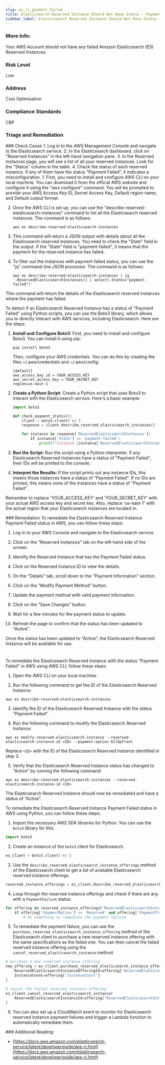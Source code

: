 ```yaml
---
slug: es_ri_payment_failed
title: Elasticsearch Reserved Instance Should Not Have Status - Payment Failed
sidebar_label: Elasticsearch Reserved Instance Should Not Have Status - Payment Failed
---
```


### More Info:

Your AWS Account should not have any failed Amazon Elasticsearch (ES) Reserved Instances.

### Risk Level

Low

### Address

Cost Optimisation

### Compliance Standards

CBP


### Triage and Remediation
<Tabs>

<Tab title='Cause'>
### Check Cause
<AccordionGroup>
<Accordion title='Using Console' defaultOpen='true'>
1. Log in to the AWS Management Console and navigate to the Elasticsearch service.
2. In the Elasticsearch dashboard, click on "Reserved Instances" in the left-hand navigation pane.
3. In the Reserved Instances page, you will see a list of all your reserved instances. Look for the "Status" column in the table.
4. Check the status of each reserved instance. If any of them have the status "Payment Failed", it indicates a misconfiguration.
</Accordion>

<Accordion title='Using CLI'>
1. First, you need to install and configure AWS CLI on your local machine. You can download it from the official AWS website and configure it using the "aws configure" command. You will be prompted to provide your AWS Access Key ID, Secret Access Key, Default region name, and Default output format.

2. Once the AWS CLI is set up, you can use the "describe-reserved-elasticsearch-instances" command to list all the Elasticsearch reserved instances. The command is as follows:

   ```
   aws es describe-reserved-elasticsearch-instances
   ```

3. This command will return a JSON output with details about all the Elasticsearch reserved instances. You need to check the "State" field in the output. If the "State" field is "payment-failed", it means that the payment for the reserved instance has failed.

4. To filter out the instances with payment failed status, you can use the "jq" command-line JSON processor. The command is as follows:

   ```
   aws es describe-reserved-elasticsearch-instances | jq '.ReservedElasticsearchInstances[] | select(.State=="payment-failed")'
   ```

This command will return the details of the Elasticsearch reserved instances where the payment has failed.
</Accordion>

<Accordion title='Using Python'>
To detect if an Elasticsearch Reserved Instance has a status of "Payment Failed" using Python scripts, you can use the Boto3 library, which allows you to directly interact with AWS services, including Elasticsearch. Here are the steps:

1. **Install and Configure Boto3:**
   First, you need to install and configure Boto3. You can install it using pip:
   ```
   pip install boto3
   ```
   Then, configure your AWS credentials. You can do this by creating the files ~/.aws/credentials and ~/.aws/config:
   ```
   [default]
   aws_access_key_id = YOUR_ACCESS_KEY
   aws_secret_access_key = YOUR_SECRET_KEY
   region=us-east-1
   ```

2. **Create a Python Script:**
   Create a Python script that uses Boto3 to interact with the Elasticsearch service. Here's a basic example:
   ```python
   import boto3

   def check_payment_status():
       client = boto3.client('es')
       response = client.describe_reserved_elasticsearch_instances()

       for instance in response['ReservedElasticsearchInstances']:
           if instance['State'] == 'payment-failed':
               print(f"Instance {instance['ReservedElasticsearchInstanceId']} has payment failed status.")
   ```

3. **Run the Script:**
   Run the script using a Python interpreter. If any Elasticsearch Reserved Instances have a status of "Payment Failed", their IDs will be printed to the console.

4. **Interpret the Results:**
   If the script prints out any instance IDs, this means those instances have a status of "Payment Failed". If no IDs are printed, this means none of the instances have a status of "Payment Failed".

Remember to replace 'YOUR_ACCESS_KEY' and 'YOUR_SECRET_KEY' with your actual AWS access key and secret key. Also, replace 'us-east-1' with the actual region that your Elasticsearch instances are located in.
</Accordion>

</AccordionGroup>
</Tab>

<Tab title='Remediation'>
### Remediation

<AccordionGroup>
<Accordion title='Using Console' defaultOpen='true'>
To remediate the Elasticsearch Reserved Instance Payment Failed status in AWS, you can follow these steps:

1. Log in to your AWS Console and navigate to the Elasticsearch service.

2. Click on the "Reserved Instances" tab on the left-hand side of the screen.

3. Identify the Reserved Instance that has the Payment Failed status.

4. Click on the Reserved Instance ID to view the details.

5. On the "Details" tab, scroll down to the "Payment Information" section.

6. Click on the "Modify Payment Method" button.

7. Update the payment method with valid payment information.

8. Click on the "Save Changes" button.

9. Wait for a few minutes for the payment status to update.

10. Refresh the page to confirm that the status has been updated to "Active".

Once the status has been updated to "Active", the Elasticsearch Reserved Instance will be available for use.

#
</Accordion>

<Accordion title='Using CLI'>
To remediate the Elasticsearch Reserved Instance with the status "Payment Failed" in AWS using AWS CLI, follow these steps:

1. Open the AWS CLI on your local machine.

2. Run the following command to get the ID of the Elasticsearch Reserved Instance:

```
aws es describe-reserved-elasticsearch-instances
```

3. Identify the ID of the Elasticsearch Reserved Instance with the status "Payment Failed".

4. Run the following command to modify the Elasticsearch Reserved Instance:

```
aws es modify-reserved-elasticsearch-instance --reserved-elasticsearch-instance-id <ID> --payment-option AllUpfront
```

Replace `<ID>` with the ID of the Elasticsearch Reserved Instance identified in step 3.

5. Verify that the Elasticsearch Reserved Instance status has changed to "Active" by running the following command:

```
aws es describe-reserved-elasticsearch-instances --reserved-elasticsearch-instance-id <ID>
```

The Elasticsearch Reserved Instance should now be remediated and have a status of "Active".
</Accordion>

<Accordion title='Using Python'>
To remediate the Elasticsearch Reserved Instance Payment Failed status in AWS using Python, you can follow these steps:

1. Import the necessary AWS SDK libraries for Python. You can use the `boto3` library for this.

```python
import boto3
```

2. Create an instance of the `boto3` client for Elasticsearch.

```python
es_client = boto3.client('es')
```

3. Use the `describe_reserved_elasticsearch_instance_offerings` method of the Elasticsearch client to get a list of available Elasticsearch reserved instance offerings.

```python
reserved_instance_offerings = es_client.describe_reserved_elasticsearch_instance_offerings()
```

4. Loop through the reserved instance offerings and check if there are any with a `PaymentFailure` status.

```python
for offering in reserved_instance_offerings['ReservedElasticsearchInstanceOfferings']:
    if offering['PaymentOption'] == 'Reserved' and offering['PaymentPlan'] == 'AllUpfront' and offering['State'] == 'payment-failed':
        # do something to remediate the payment failure
```

5. To remediate the payment failure, you can use the `purchase_reserved_elasticsearch_instance_offering` method of the Elasticsearch client to purchase a new reserved instance offering with the same specifications as the failed one. You can then cancel the failed reserved instance offering using the `cancel_reserved_elasticsearch_instance` method.

```python
# purchase a new reserved instance offering
new_offering = es_client.purchase_reserved_elasticsearch_instance_offering(
    ReservedElasticsearchInstanceOfferingId=offering['ReservedElasticsearchInstanceOfferingId'],
    InstanceCount=offering['InstanceCount']
)

# cancel the failed reserved instance offering
es_client.cancel_reserved_elasticsearch_instance(
    ReservedElasticsearchInstanceId=offering['ReservedElasticsearchInstanceId']
)
```

6. You can also set up a CloudWatch event to monitor for Elasticsearch reserved instance payment failures and trigger a Lambda function to automatically remediate them.
</Accordion>

</AccordionGroup>
</Tab>
</Tabs>
### Additional Reading:

- [https://docs.aws.amazon.com/elasticsearch-service/latest/developerguide/aes-ri.html](https://docs.aws.amazon.com/elasticsearch-service/latest/developerguide/aes-ri.html) 


